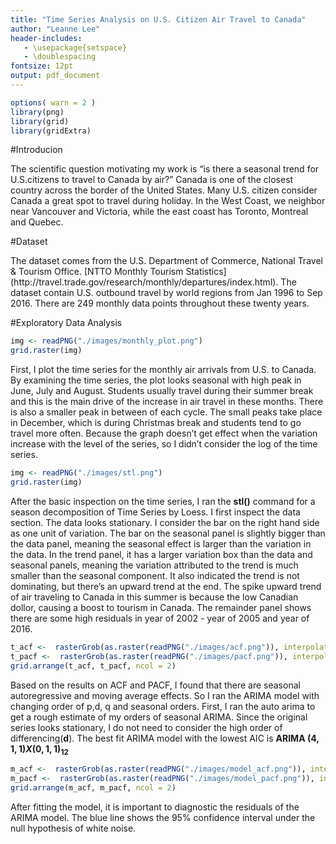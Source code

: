 ```yaml
---
title: "Time Series Analysis on U.S. Citizen Air Travel to Canada"
author: "Leanne Lee"
header-includes:
   - \usepackage{setspace}
   - \doublespacing
fontsize: 12pt
output: pdf_document
---
```


```r
options( warn = 2 )
library(png)
library(grid)
library(gridExtra)
```

#Introducion

The scientific question motivating my work is "is there a seasonal trend for U.S.citizens to travel to Canada by air?" Canada is one of the closest country across the border of the United States. Many U.S. citizen consider Canada a great spot to travel during holiday. In the West Coast, we neighbor near Vancouver and Victoria, while the east coast has Toronto, Montreal and Quebec. 

#Dataset 

The dataset comes from the U.S. Department of Commerce, National Travel & Tourism Office. [NTTO Monthly Tourism Statistics] (http://travel.trade.gov/research/monthly/departures/index.html). The dataset contain U.S. outbound travel by world regions from Jan 1996 to Sep 2016. There are 249 monthly data points throughout these twenty years. 

#Exploratory Data Analysis

```r
img <- readPNG("./images/monthly_plot.png")
grid.raster(img)
```

First, I plot the time series for the monthly air arrivals from U.S. to Canada. By examining the time series, the plot looks seasonal with high peak in June, July and August. Students usually travel during their summer break and this is the main drive of the increase in air travel in these months. There is also a smaller peak in between of each cycle. The small peaks take place in December, which is during Christmas break and students tend to go travel more often. Because the graph doesn't get effect when the variation increase with the level of the series, so I didn't consider the log of the time series. 
 
```r
img <- readPNG("./images/stl.png")
grid.raster(img)
```

After the basic inspection on the time series, I ran the **stl()** command for a season decomposition of Time Series by Loess. I first inspect the data section. The data looks stationary. I consider the bar on the right hand side as one unit of variation. The bar on the seasonal panel is slightly bigger than the data panel, meaning the seasonal effect is larger than the variation in the data. In the trend panel, it has a larger variation box than the data and seasonal panels, meaning the variation attributed to the trend is much smaller than the seasonal component. It also indicated the trend is not dominating, but there's an upward trend at the end. The spike upward trend of air traveling to Canada in this summer is because the low Canadian dollor, causing a boost to tourism in Canada. The remainder panel shows there are some high residuals in year of 2002 - year of 2005 and year of 2016. 

```r
t_acf <-  rasterGrob(as.raster(readPNG("./images/acf.png")), interpolate = FALSE)
t_pacf <-  rasterGrob(as.raster(readPNG("./images/pacf.png")), interpolate = FALSE)
grid.arrange(t_acf, t_pacf, ncol = 2)
```

Based on the results on ACF and PACF, I found that there are seasonal autoregressive and moving average effects. So I ran the ARIMA model with changing order of p,d, q and seasonal orders. First, I ran the auto arima to get a rough estimate of my orders of seasonal ARIMA. Since the original series looks stationary, I do not need to consider the high order of differencing(**d**). The best fit ARIMA model with the lowest AIC is **ARIMA $(4, 1, 1) X (0, 1, 1)_{12}$ **

```r
m_acf <-  rasterGrob(as.raster(readPNG("./images/model_acf.png")), interpolate = FALSE)
m_pacf <-  rasterGrob(as.raster(readPNG("./images/model_pacf.png")), interpolate = FALSE)
grid.arrange(m_acf, m_pacf, ncol = 2)
```

After fitting the model, it is important to diagnostic the residuals of the ARIMA model. The blue line shows the 95% confidence interval under the null hypothesis of white noise. 


